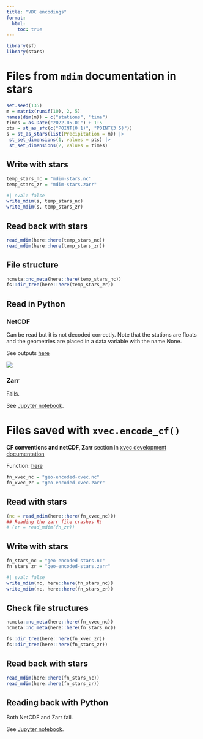```yaml
---
title: "VDC encodings"
format: 
  html:
    toc: true
---
```


```r
library(sf)
library(stars)
```

# Files from `mdim` documentation in stars

```r
set.seed(135)
m = matrix(runif(10), 2, 5)
names(dim(m)) = c("stations", "time")
times = as.Date("2022-05-01") + 1:5
pts = st_as_sfc(c("POINT(0 1)", "POINT(3 5)"))
s = st_as_stars(list(Precipitation = m)) |>
 st_set_dimensions(1, values = pts) |>
 st_set_dimensions(2, values = times)
```

## Write with stars

```r
temp_stars_nc = "mdim-stars.nc"
temp_stars_zr = "mdim-stars.zarr"
```

```r
#| eval: false
write_mdim(s, temp_stars_nc)
write_mdim(s, temp_stars_zr)
```

## Read back with stars

```r
read_mdim(here::here(temp_stars_nc))
read_mdim(here::here(temp_stars_zr))
```

## File structure

```r
ncmeta::nc_meta(here::here(temp_stars_nc))
fs::dir_tree(here::here(temp_stars_zr))
```


## Read in Python

### NetCDF

Can be read but it is not decoded correctly.
Note that the stations are floats and the geometries are placed in a data variable with the name None.

See outputs [here](https://github.com/loreabad6/vdc-encodings/blob/main/io.ipynb)

![](mdim-nc-savedwithstars-readwithxvec.png)

### Zarr
Fails.

See [Jupyter notebook](https://github.com/loreabad6/vdc-encodings/blob/main/io.ipynb).

# Files saved with `xvec.encode_cf()`

**CF conventions and netCDF, Zarr** section in [xvec development documentation](https://github.com/martinfleis/xvec/blob/summary/doc/source/io.ipynb)

Function: [here](https://github.com/martinfleis/xvec/blob/summary/xvec/accessor.py#L1343)

```r
fn_xvec_nc = "geo-encoded-xvec.nc"
fn_xvec_zr = "geo-encoded-xvec.zarr"
```

## Read with stars
```r
(nc = read_mdim(here::here(fn_xvec_nc)))
## Reading the zarr file crashes R!
# (zr = read_mdim(fn_zr))
```

## Write with stars 
```r
fn_stars_nc = "geo-encoded-stars.nc"
fn_stars_zr = "geo-encoded-stars.zarr"
```

```r
#| eval: false
write_mdim(nc, here::here(fn_stars_nc))
write_mdim(nc, here::here(fn_stars_zr))
```

## Check file structures

```r
ncmeta::nc_meta(here::here(fn_xvec_nc))
ncmeta::nc_meta(here::here(fn_stars_nc))

fs::dir_tree(here::here(fn_xvec_zr))
fs::dir_tree(here::here(fn_stars_zr))
```

## Read back with stars
```r
read_mdim(here::here(fn_stars_nc))
read_mdim(here::here(fn_stars_zr))
```

## Reading back with Python 

Both NetCDF and Zarr fail.

See [Jupyter notebook](https://github.com/loreabad6/vdc-encodings/blob/main/io.ipynb).